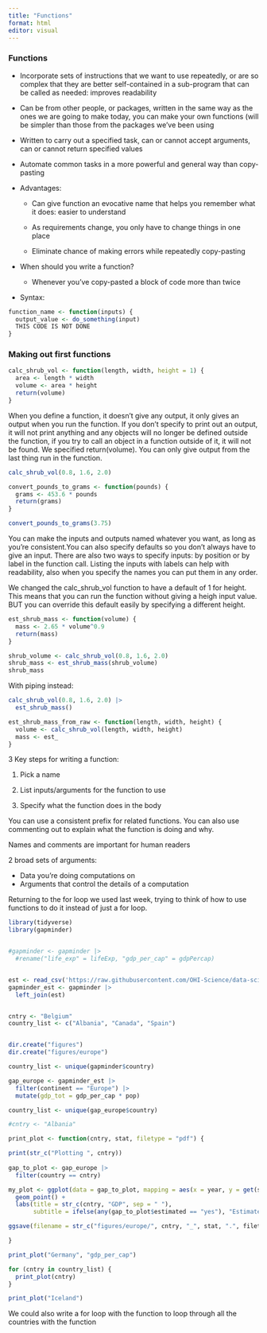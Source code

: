 ```yaml
---
title: "Functions"
format: html
editor: visual
---
```


### Functions

-   Incorporate sets of instructions that we want to use repeatedly, or are so complex that they are better self-contained in a sub-program that can be called as needed: improves readability

-   Can be from other people, or packages, written in the same way as the ones we are going to make today, you can make your own functions (will be simpler than those from the packages we've been using

-   Written to carry out a specified task, can or cannot accept arguments, can or cannot return specified values

-   Automate common tasks in a more powerful and general way than copy-pasting

-   Advantages:

    -   Can give function an evocative name that helps you remember what it does: easier to understand

    -   As requirements change, you only have to change things in one place

    -   Eliminate chance of making errors while repeatedly copy-pasting

-   When should you write a function?

    -   Whenever you've copy-pasted a block of code more than twice

-   Syntax:

```r
function_name <- function(inputs) {
  output_value <- do_something(input)
  THIS CODE IS NOT DONE
}
```

### Making out first functions

```r
calc_shrub_vol <- function(length, width, height = 1) {
  area <- length * width
  volume <- area * height
  return(volume)
}
```

When you define a function, it doesn't give any output, it only gives an output when you run the function. If you don't specify to print out an output, it will not print anything and any objects will no longer be defined outside the function, if you try to call an object in a function outside of it, it will not be found. We specified return(volume). You can only give output from the last thing run in the function.

```r
calc_shrub_vol(0.8, 1.6, 2.0)


```

```r
convert_pounds_to_grams <- function(pounds) {
  grams <- 453.6 * pounds
  return(grams)
}
```

```r
convert_pounds_to_grams(3.75)
```

You can make the inputs and outputs named whatever you want, as long as you're consistent.You can also specify defaults so you don't always have to give an input. There are also two ways to specify inputs: by position or by label in the function call. Listing the inputs with labels can help with readability, also when you specify the names you can put them in any order.

We changed the calc_shrub_vol function to have a default of 1 for height. This means that you can run the function without giving a heigh input value. BUT you can override this default easily by specifying a different height.

```r
est_shrub_mass <- function(volume) {
  mass <- 2.65 * volume^0.9
  return(mass)
}
```

```r
shrub_volume <- calc_shrub_vol(0.8, 1.6, 2.0)
shrub_mass <- est_shrub_mass(shrub_volume)
shrub_mass
```

With piping instead:

```r
calc_shrub_vol(0.8, 1.6, 2.0) |> 
  est_shrub_mass()
```

```r
est_shrub_mass_from_raw <- function(length, width, height) {
  volume <- calc_shrub_vol(length, width, height)
  mass <- est_
}
```

3 Key steps for writing a function:

1. Pick a name

2. List inputs/arguments for the function to use

3. Specify what the function does in the body

You can use a consistent prefix for related functions. You can also use commenting out to explain what the function is doing and why.

Names and comments are important for human readers

2 broad sets of arguments:

- Data you're doing computations on
- Arguments that control the details of a computation

Returning to the for loop we used last week, trying to think of how to use functions to do it instead of just a for loop.

```r
library(tidyverse)
library(gapminder)


#gapminder <- gapminder |> 
  #rename("life_exp" = lifeExp, "gdp_per_cap" = gdpPercap)


est <- read_csv('https://raw.githubusercontent.com/OHI-Science/data-science-training/master/data/countries_estimated.csv')
gapminder_est <- gapminder |> 
  left_join(est)


cntry <- "Belgium"
country_list <- c("Albania", "Canada", "Spain")


dir.create("figures")
dir.create("figures/europe")

country_list <- unique(gapminder$country)

gap_europe <- gapminder_est |> 
  filter(continent == "Europe") |> 
  mutate(gdp_tot = gdp_per_cap * pop)

country_list <- unique(gap_europe$country)

#cntry <- "Albania"

print_plot <- function(cntry, stat, filetype = "pdf") {

print(str_c("Plotting ", cntry))
  
gap_to_plot <- gap_europe |> 
  filter(country == cntry)

my_plot <- ggplot(data = gap_to_plot, mapping = aes(x = year, y = get(stat))) +
  geom_point() +
  labs(title = str_c(cntry, "GDP", sep = " "), 
       subtitle = ifelse(any(gap_to_plot$estimated == "yes"), "Estimated data", "Reported data"), y = stat)

ggsave(filename = str_c("figures/europe/", cntry, "_", stat, ".", filetype, sep = ""), plot = my_plot)

}

print_plot("Germany", "gdp_per_cap")

for (cntry in country_list) {
  print_plot(cntry)
}

```

```r
print_plot("Iceland")
```

We could also write a for loop with the function to loop through all the countries with the function







